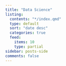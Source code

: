 ```yaml
---
title: "Data Science"
listing:
  contents: "*/index.qmd"
  type: default
  sort: "date desc"
  categories: true
  feed:
    items: 10
    type: partial
sidebar: posts-side
comments: false
---
```


